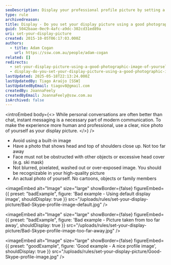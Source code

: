```yaml
---
seoDescription: Display your professional profile picture by setting a high-quality photo of yourself to make a great first impression.
type: rule
archivedreason:
title: Display - Do you set your display picture using a good photographic image of yourself?
guid: 5042baae-0ec9-4afc-a9dc-302cd31ed89a
uri: set-your-display-picture
created: 2015-10-05T06:17:03.000Z
authors:
  - title: Adam Cogan
    url: https://ssw.com.au/people/adam-cogan
related: []
redirects:
  - set-your-display-picture-using-a-good-photographic-image-of-yourself
  - display-do-you-set-your-display-picture-using-a-good-photographic-image-of-yourself
lastUpdated: 2025-05-18T22:13:24.000Z
lastUpdatedBy: Tiago Araújo [SSW]
lastUpdatedByEmail: tiagov8@gmail.com
createdBy: JoannaFeely
createdByEmail: JoannaFeely@ssw.com.au
isArchived: false
---
```


<introEmbed
  body={<>
While personal conversations are often better than chat, instant messaging is a necessary part of modern communication. To make the experience more human and professional, use a clear, nice photo of yourself as your display picture.
  </>}
/>
* Avoid using a built-in image
* Have a photo that shows head and top of shoulders close up. Not too far away
* Face must not be obstructed with other objects or excessive head cover (e.g. ski mask)
* Not blurred, pixelated, washed out or over-exposed image. You should be recognizable in your high-quality picture
* An actual photo of yourself. No cartoons, objects or family members

<imageEmbed
  alt="Image"
  size="large"
  showBorder={false}
  figureEmbed={{
    preset: "badExample",
    figure: 'Bad example - Using default display image',
    shouldDisplay: true
  }}
  src="/uploads/rules/set-your-display-picture/Bad-Skype-profile-image-default.jpg"
/>

<imageEmbed
  alt="Image"
  size="large"
  showBorder={false}
  figureEmbed={{
    preset: "badExample",
    figure: 'Bad example - Picture taken from too far away',
    shouldDisplay: true
  }}
  src="/uploads/rules/set-your-display-picture/Bad-Skype-profile-image-too-far-away.jpg"
/>

<imageEmbed
  alt="Image"
  size="large"
  showBorder={false}
  figureEmbed={{
    preset: "goodExample",
    figure: 'Good example - A nice profile image',
    shouldDisplay: true
  }}
  src="/uploads/rules/set-your-display-picture/Good-Skype-profile-image.jpg"
/>
